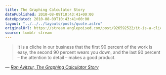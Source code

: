 ```yaml
---
title: The Graphing Calculator Story
datePublished: 2010-08-09T10:43:41+00:00
dateUpdated: 2010-08-09T10:43:41+00:00
layout: "../../../layouts/posts/quote.astro"
originalUrl: https://stream.anglepoised.com/post/926592522/it-is-a-cliche-in-our-business-that-the-first-90
source: tumblr stream
---
```


> It is a cliche in our business that the first 90 percent of the work is easy, the second 90 percent wears you down, and the last 90 percent &#8211; the attention to detail &#8211; makes a good product.

— <cite>[Ron Avitzur, _The Graphing Calculator Story_](http://www.nucalc.com/Story/)</cite>
